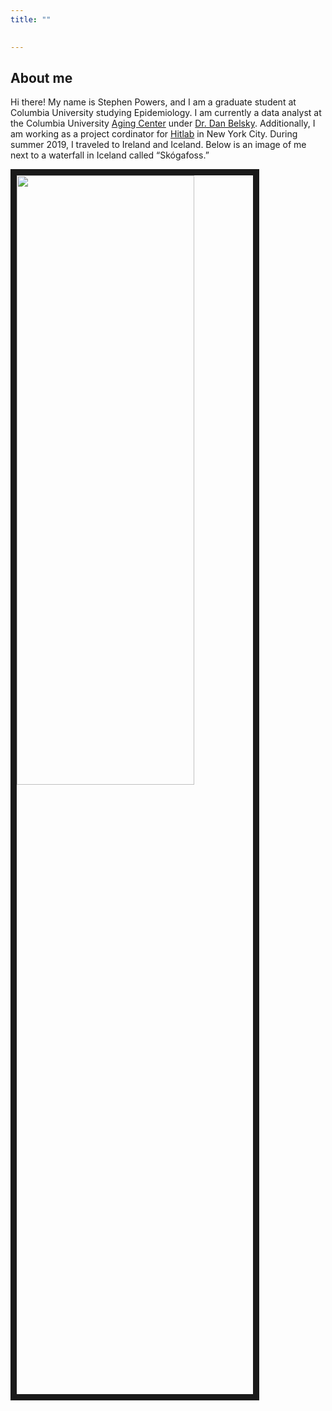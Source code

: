 ```yaml
---
title: ""

  
---
```


## About me


Hi there! My name is Stephen Powers, and I am a graduate student at Columbia University studying Epidemiology. I am currently a data analyst at the Columbia University [Aging Center](https://aging.columbia.edu) under [Dr. Dan Belsky](https://aging.columbia.edu/about/people/Belsky). Additionally, I am working as a project cordinator for [Hitlab](https://www.hitlab.org/) in New York City. During summer 2019, I traveled to Ireland and Iceland. Below is an image of me next to a waterfall in Iceland called "Skógafoss." 

<img src = "./Images/IMG_1204.JPG" style = "width:75%; height:50%; border:10px solid; margin-right: 20px" align="left">




